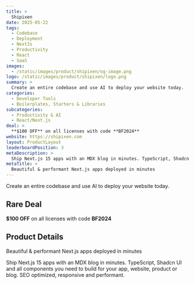 ```yaml
---
title: >
  Shipixen
date: 2025-05-22
tags:
  - Codebase
  - Deployment
  - NextJs
  - Productivity
  - React
  - SaaS
images:
  - /static/images/product/shipixen/og-image.png
logo: /static/images/product/shipixen/logo.png
summary: >
  Create an entire codebase and use AI to deploy your website today.
categories:
  - Developer Tools
  - Boilerplates, Starters & Libraries
subcategories:
  - Productivity & AI
  - React/Next.js
deal: >
  **$100 OFF** on all licenses with code **BF2024**
website: https://shipixen.com
layout: ProductLayout
leaderboardPosition: 3
metaDescription: >
  Ship Next.js 15 apps with an MDX blog in minutes. TypeScript, Shadcn UI and all components you need to build for your app, website, product or blog. SEO optimized, responsive and performant.
metaTitle: >
  Beautiful & performant Next.js apps deployed in minutes
---
```

Create an entire codebase and use AI to deploy your website today.

## Rare Deal

**$100 OFF** on all licenses with code **BF2024**

## Product Details

Beautiful & performant Next.js apps deployed in minutes

Ship Next.js 15 apps with an MDX blog in minutes. TypeScript, Shadcn UI and all components you need to build for your app, website, product or blog. SEO optimized, responsive and performant.
